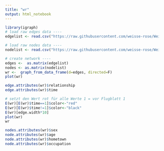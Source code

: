 ```yaml
---
title: "wr"
output: html_notebook
---
```

```r

library(igraph)
# load raw edges data ----
edgelist <- read.csv("https://raw.githubusercontent.com/weisse-rose/Weisse-Rose/master/edgelist.csv",header = TRUE, sep = ',', stringsAsFactors = FALSE)

# load raw nodes data ----
nodelist <- read.csv("https://raw.githubusercontent.com/weisse-rose/Weisse-Rose/master/nodelist.csv",header = TRUE, sep = ',', stringsAsFactors = FALSE)

# create network ----
edges <-  as.matrix(edgelist)
nodes <- as.matrix(nodelist)
wr <-  graph_from_data_frame(d=edges, directed=F)
plot(wr)
```

```r
edge.attributes(wr)$relationship
edge.attributes(wr)$time
```

```r
# setzt den Wert rot für alle Werte 1 = vor Flugblatt 1
E(wr)[E(wr)$time==1]$color<-"red"
E(wr)[E(wr)$time!=1]$color<-"black"
E(wr)[edge.width*10]
plot(wr)
wr
```

```r
nodes.attributes(wr)$sex
node.attributes(wr)$age
node.attributes(wr)$hometown
node.attributes(wr)$occupation
```

